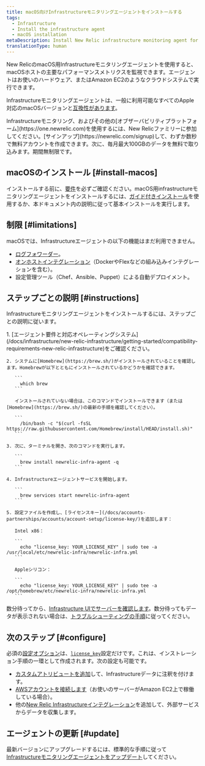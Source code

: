 ```yaml
---
title: macOS向けInfrastructureモニタリングエージェントをインストールする
tags:
  - Infrastructure
  - Install the infrastructure agent
  - macOS installation
metaDescription: Install New Relic infrastructure monitoring agent for macOS using Homebrew.
translationType: human
---
```



New RelicのmacOS用Infrastructureモニタリングエージェントを使用すると、macOSホストの主要なパフォーマンスメトリクスを監視できます。エージェントはお使いのハードウェア、またはAmazon EC2のようなクラウドシステムで実行できます。

Infrastructureモニタリングエージェントは、一般に利用可能なすべてのApple対応のmacOSバージョンと[互換性があります](/docs/infrastructure/install-infrastructure-agent/get-started/requirements-infrastructure-agent)。

<Callout variant="tip">
  Infrastructureモニタリング、およびその他の[オブザーバビリティプラットフォーム](https://one.newrelic.com)を使用するには、New Relicファミリーに参加してください。[サインアップ](https://newrelic.com/signup)して、わずか数秒で無料アカウントを作成できます。次に、毎月最大100GBのデータを無料で取り込みます。期間無制限です。
</Callout>

## macOSのインストール [#install-macos]

インストールする前に、[要件](/docs/infrastructure/new-relic-infrastructure/getting-started/compatibility-requirements-new-relic-infrastructurets)を必ずご確認ください。macOS用infrastructureモニタリングエージェントをインストールするには、[ガイド付きインストール](/docs/full-stack-observability/observe-everything/get-started/new-relic-guided-install-overview/)を使用するか、本ドキュメント内の説明に従って基本インストールを実行します。

## 制限 [#limitations]

macOSでは、Infrastructureエージェントの以下の機能はまだ利用できません。

* [ログフォワーダー](/docs/logs/enable-log-management-new-relic/enable-log-monitoring-new-relic/forward-your-logs-using-infrastructure-agent/)。
* [オンホストインテグレーション](/docs/integrations/host-integrations/get-started/introduction-host-integrations/)（DockerやFlexなどの組み込みインテグレーションを含む）。
* 設定管理ツール（Chef、Ansible、Puppet）による自動デプロイメント。

## ステップごとの説明 [#instructions]

Infrastructureモニタリングエージェントをインストールするには、ステップごとの説明に従います。

<CollapserGroup>
  <Collapser
    id="homebrew-install"
    title="Homebrewのインストール"
  >
    1. [エージェント要件と対応オペレーティングシステム](/docs/infrastructure/new-relic-infrastructure/getting-started/compatibility-requirements-new-relic-infrastructure)をご確認ください。

    2. システムに[Homebrew](https://brew.sh/)がインストールされていることを確認します。Homebrewが以下とともにインストールされているかどうかを確認できます。

       ```
         which brew
       ```

       インストールされていない場合は、このコマンドでインストールできます（または[Homebrew](https://brew.sh/)の最新の手順を確認してください）。

       ```
         /bin/bash -c "$(curl -fsSL https://raw.githubusercontent.com/Homebrew/install/HEAD/install.sh)"
       ```

    3. 次に、ターミナルを開き、次のコマンドを実行します。

       ```
         brew install newrelic-infra-agent -q
       ```

    4. Infrastructureエージェントサービスを開始します。

       ```
         brew services start newrelic-infra-agent
       ```

    5. 設定ファイルを作成し、[ライセンスキー](/docs/accounts-partnerships/accounts/account-setup/license-key/)を追加します：

       Intel x86：

       ```
         echo "license_key: YOUR_LICENSE_KEY" | sudo tee -a /usr/local/etc/newrelic-infra/newrelic-infra.yml
       ```

       Appleシリコン：

       ```
         echo "license_key: YOUR_LICENSE_KEY" | sudo tee -a /opt/homebrew/etc/newrelic-infra/newrelic-infra.yml
       ```
  </Collapser>
</CollapserGroup>

数分待ってから、[Infrastructure UIでサーバーを確認します](/docs/infrastructure/new-relic-infrastructure/infrastructure-ui-pages/infrastructure-compute-page-measure-resource-usage)。数分待ってもデータが表示されない場合は、[トラブルシューティングの手順](/docs/infrastructure/new-relic-infrastructure/troubleshooting/no-data-appears-infrastructure)に従ってください。

<InstallFeedback/>

## 次のステップ [#configure]

必須の[設定オプション](/docs/infrastructure/install-configure-infrastructure/configuration/configure-infrastructure-agent)は、[`license_key`](/docs/Infrastructure-configure-your-agent#conf-license_key)設定だけです。これは、インストレーション手順の一環として作成されます。次の設定も可能です。

* [カスタムアトリビュートを追加](/docs/Infrastructure-configure-your-agent#conf-custom_attributes)して、Infrastructureデータに注釈を付けます。
* [AWSアカウントを接続します](/docs/infrastructure-amazon-aws-ec2-integration#connect)（お使いのサーバーがAmazon EC2上で稼働している場合）。
* 他の[New Relic Infrastructureインテグレーション](/docs/infrastructure/integrations-getting-started/getting-started/introduction-infrastructure-integrations)を追加して、外部サービスからデータを収集します。

## エージェントの更新 [#update]

最新バージョンにアップグレードするには、標準的な手順に従って[Infrastructureモニタリングエージェントをアップデート](/docs/infrastructure/new-relic-infrastructure/installation/update-infrastructure-agent)してください。